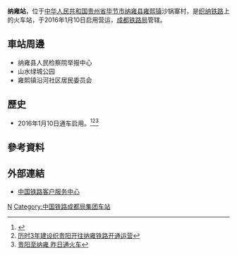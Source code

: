 {{Expand|time=2016-05-03T13:12:15+00:00}}
{{Infobox China railway station 
|车站名称 =纳雍站
|图片 = 
|图片介紹 = 
|车站代码= 
|车站名称拼音 = Nayong
|英文名称=Nayong Railway Station
|电报码 = NYE
|拼音码 = NYO
|车站位置 = [[贵州省|贵州省]][[毕节市|毕节市]][[纳雍县|纳雍县]][[雍熙镇|雍熙镇]]沙锅寨村
|归属 =[[成都铁路局|成都铁路局]]
|线路 =[[织纳铁路|织纳铁路]]
|车站等级 = 
|月台数目 = 
|股道数目 = 
}}
'''纳雍站'''，位于[[中华人民共和国|中华人民共和国]][[贵州省|贵州省]][[毕节市|毕节市]][[纳雍县|纳雍县]][[雍熙镇|雍熙镇]]沙锅寨村，是[[织纳铁路|织纳铁路]]上的火车站，于2016年1月10日启用营运，[[成都铁路局|成都铁路局]]管辖。
==車站周邊==
* 纳雍县人民检察院举报中心
* 山水绿城公园
* 雍熙镇沿河社区居民委员会

==歷史==
* 2016年1月10日通车启用。<ref>{{Cite web |url=http://news.gog.cn/system/2016/01/11/014713896.shtml |title=贵阳到纳雍火车开通啦 |access-date=2016-05-03 |archive-url=https://web.archive.org/web/20160316231721/http://news.gog.cn/system/2016/01/11/014713896.shtml |archive-date=2016-03-16 |dead-url=yes }}</ref><ref>[http://energy.cngold.org/c/2016-01-11/c3834131.html 历时3年建设织贵阳开往纳雍铁路开通运营]</ref><ref>[http://epaper.gywb.cn/gywb/html/2016-01/11/content_455370.htm 贵阳至纳雍 昨日通火车]{{Dead link|date=2018年7月 |bot=InternetArchiveBot |fix-attempted=yes }}</ref>
==參考資料==
{{reflist}}
==外部連結==
* [http://www.12306.cn/mormhweb/ 中国铁路客户服务中心] {{Wayback|url=http://www.12306.cn/mormhweb/ |date=20180205163941 }}
{{China-rail-stub}}
{{织纳铁路}}
[[Category:毕节市铁路车站|N]]
[[Category:中国铁路成都局集团车站|Category:中国铁路成都局集团车站]]